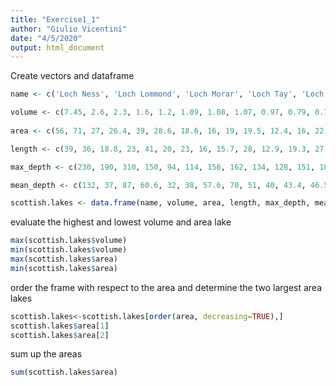 ```yaml
---
title: "Exercise1_1"
author: "Giulio Vicentini"
date: "4/5/2020"
output: html_document
---
```


Create  vectors and dataframe
```r
name <- c('Loch Ness', 'Loch Lommond', 'Loch Morar', 'Loch Tay', 'Loch Awe', 'Loch Maree', 'Loch Ericht', 'Loch Lochy', 'Loch Rannoch', 'Loch Shiel', 'Loch Katrine', 'Loch Arkaig', 'Loch Shin')

volume <- c(7.45, 2.6, 2.3, 1.6, 1.2, 1.09, 1.08, 1.07, 0.97, 0.79, 0.77, 0.75, 0.35)
 
area <- c(56, 71, 27, 26.4, 39, 28.6, 18.6, 16, 19, 19.5, 12.4, 16, 22.5)

length <- c(39, 36, 18.8, 23, 41, 20, 23, 16, 15.7, 28, 12.9, 19.3, 27.8)

max_depth <- c(230, 190, 310, 150, 94, 114, 156, 162, 134, 128, 151, 109, 49)

mean_depth <- c(132, 37, 87, 60.6, 32, 38, 57.6, 70, 51, 40, 43.4, 46.5, 15.5)

scottish.lakes <- data.frame(name, volume, area, length, max_depth, mean_depth, stringsAsFactors = FALSE)
```

evaluate the highest and lowest volume and area lake
```r
max(scottish.lakes$volume)
min(scottish.lakes$volume)
max(scottish.lakes$area)
min(scottish.lakes$area)
```

order the frame with respect to the area and determine the two largest area lakes
```r
scottish.lakes<-scottish.lakes[order(area, decreasing=TRUE),]
scottish.lakes$area[1]
scottish.lakes$area[2]
```

sum up the areas
```r
sum(scottish.lakes$area)
```



